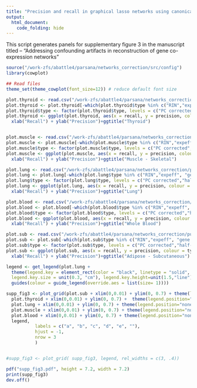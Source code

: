 ```yaml
---
title: "Precision and recall in graphical lasso networks using canonical pathway databases with exonic rate as the known covariate"
output:
  html_document:
    code_folding: hide
---
```



This script generates panels for supplementary figure 3 in the manuscript titled -- "Addressing confounding artifacts in reconstruction of gene co-expression networks"

```r
source("/work-zfs/abattle4/parsana/networks_correction/src/config")
library(cowplot)

## Read files
theme_set(theme_cowplot(font_size=12)) # reduce default font size

plot.thyroid <- read.csv("/work-zfs/abattle4/parsana/networks_correction/publication_figures/fig3/pr_table_thyroid.csv", row.names = 1, stringsAsFactors = F)
plot.thyroid <- plot.thyroid[-which(plot.thyroid$type %in% c("RIN","expeff", "gene GC%")),]
plot.thyroid$type <- factor(plot.thyroid$type, levels = c("PC corrected","half-PC","quarter-PC", "exonic rate", "uncorrected"))
plot.thyroid <- ggplot(plot.thyroid, aes(x = recall, y = precision, colour = type)) + geom_point(size = 0.3) + 
  xlab("Recall") + ylab("Precision")+ggtitle("Thyroid")


plot.muscle <- read.csv("/work-zfs/abattle4/parsana/networks_correction/publication_figures/fig3/pr_table_muscle.csv", row.names = 1, stringsAsFactors = F)
plot.muscle <- plot.muscle[-which(plot.muscle$type %in% c("RIN","expeff", "gene GC%")),]
plot.muscle$type <- factor(plot.muscle$type, levels = c("PC corrected","half-PC","quarter-PC", "exonic rate", "uncorrected"))
plot.muscle <- ggplot(plot.muscle, aes(x = recall, y = precision, colour = type)) + geom_point(size = 0.3) + 
  xlab("Recall") + ylab("Precision")+ggtitle("Muscle - Skeletal")

plot.lung <- read.csv("/work-zfs/abattle4/parsana/networks_correction/publication_figures/fig3/pr_table_lung.csv", , row.names = 1, stringsAsFactors = F)
plot.lung <- plot.lung[-which(plot.lung$type %in% c("RIN","expeff", "gene GC%")),]
plot.lung$type <- factor(plot.lung$type, levels = c("PC corrected","half-PC","quarter-PC", "exonic rate", "uncorrected"))
plot.lung <- ggplot(plot.lung, aes(x = recall, y = precision, colour = type)) + geom_point(size = 0.3) + 
  xlab("Recall") + ylab("Precision")+ggtitle("Lung")

plot.blood <- read.csv("/work-zfs/abattle4/parsana/networks_correction/publication_figures/fig3/pr_table_blood.csv", , row.names = 1, stringsAsFactors = F)
plot.blood <- plot.blood[-which(plot.blood$type %in% c("RIN","expeff", "gene GC%")),]
plot.blood$type <- factor(plot.blood$type, levels = c("PC corrected","half-PC","quarter-PC", "exonic rate", "uncorrected"))
plot.blood <- ggplot(plot.blood, aes(x = recall, y = precision, colour = type)) + geom_point(size = 0.3) + 
  xlab("Recall") + ylab("Precision")+ggtitle("Whole Blood")

plot.sub <- read.csv("/work-zfs/abattle4/parsana/networks_correction/publication_figures/fig3/pr_table_sub.csv", row.names = 1, stringsAsFactors = F)
plot.sub <- plot.sub[-which(plot.sub$type %in% c("RIN","expeff", "gene GC%")),]
plot.sub$type <- factor(plot.sub$type, levels = c("PC corrected","half-PC","quarter-PC", "exonic rate", "uncorrected"))
plot.sub <- ggplot(plot.sub, aes(x = recall, y = precision, colour = type)) + geom_point(size = 0.3) + 
  xlab("Recall") + ylab("Precision")+ggtitle("Adipose - Subcutaneous")

legend <- get_legend(plot.lung +
  theme(legend.key = element_rect(color = "black", linetype = "solid", size = 0.5),
  legend.key.size = unit(0.3, "cm"), legend.key.height=unit(1.5,"line")) + 
  guides(colour = guide_legend(override.aes = list(size= 1))))

supp_fig3 <- plot_grid(plot.sub + xlim(0,0.01) + ylim(0, 0.7) + theme(legend.position="none"),
  plot.thyroid + xlim(0,0.01) + ylim(0, 0.7) +  theme(legend.position="none"),
  plot.lung + xlim(0,0.01) + ylim(0, 0.7) + theme(legend.position="none"),
  plot.muscle + xlim(0,0.01) + ylim(0, 0.7) + theme(legend.position="none"),
  plot.blood + xlim(0,0.01) + ylim(0, 0.7) + theme(legend.position="none"),
  legend,
           labels = c("a", "b", "c", "d", "e", ""),
           hjust = -1,
           nrow = 3
           )


#supp_fig3 <- plot_grid( supp_fig3, legend, rel_widths = c(3, .4))

pdf("supp_fig3.pdf", height = 7.2, width = 7.2)
print(supp_fig3)
dev.off()
```
